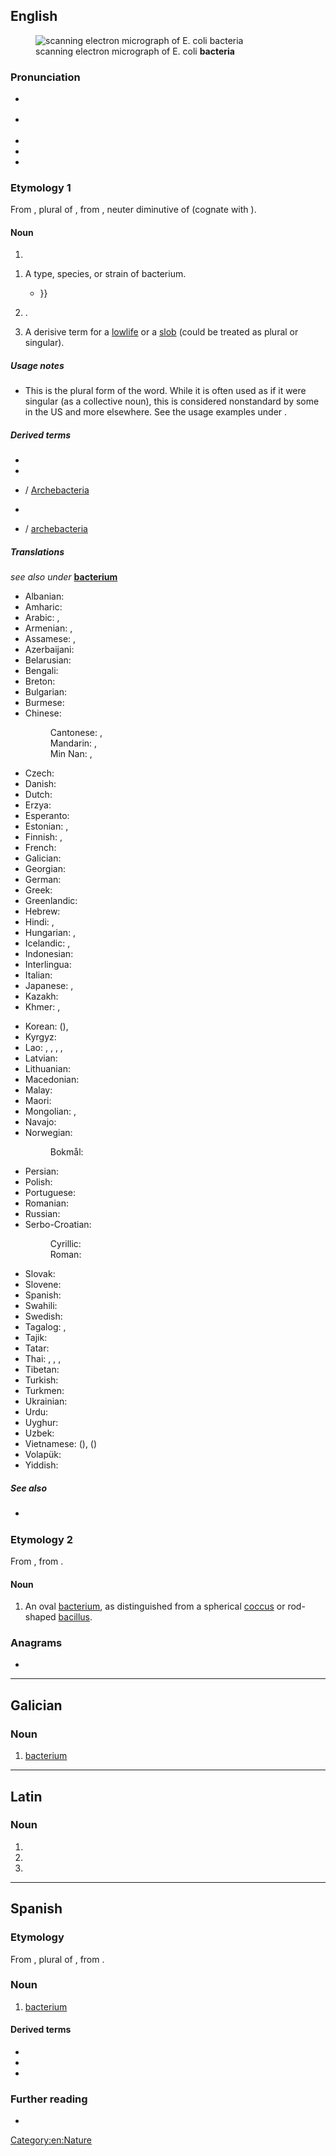 {{also|Bacteria|bactéria|bacterià}}
==English==
[[Image:EscherichiaColi NIAID.jpg|thumb|scanning electron micrograph of E. coli '''bacteria''']]

===Pronunciation===
* {{a|US}} {{IPA|en|/bækˈtɪɹ.i.ə/}}
* {{a|UK}} {{IPA|en|/bækˈtɪəɹ.ɪ.ə/}}
* {{audio|en|en-us-bacteria.ogg|Audio (US)}}
* {{rhymes|en|ɪɹiə}}
* {{rhymes|en|ɪəɹiə}}

===Etymology 1===
From {{etyl|NL.|en}} {{m|la|bacteria|}}, plural of {{m|la|bacterium}}, from {{etyl|grc|en}} {{m|grc|βακτήριον|}}, neuter diminutive of {{m|grc|βακτηρία||rod, stick}} (cognate with {{cog|en|peg}}).

====Noun====
{{head|en|noun form}}

# {{en-irregular plural of|bacterium|ending=a}}

{{en-noun}}

# {{lb|en|US}} A type, species, or strain of bacterium.
#* {{quote-book|en|2002|A.C. Panchdhari|Water Supply and Sanitary Installations|url=http://books.google.com/books?id=3PEDkIS5J_kC|edition=2nd ed.|isbn=8122412254|page=177
|passage=Anaerobic '''bacteria''' function in the absence of oxygen, where as aerobic '''bacteria''' require sunlight and also oxygen. Both these '''bacterias''' are capable of breaking down the organic matter {{...}}}}
# {{lb|en|US|proscribed}} {{alternative form of|en|bacterium}}.
# {{lb|en|pejorative|slang}} A derisive term for a [[lowlife]] or a [[slob]] (could be treated as plural or singular).

=====Usage notes=====
* This is the plural form of the word. While it is often used as if it were singular (as a collective noun), this is considered nonstandard by some in the US and more elsewhere. See the usage examples under {{m|en|bacterium}}.

=====Derived terms=====
* {{l|en|Bacteria}}
* {{l|en|Eubacteria}}
* {{l|en|Archaebacteria}} / [[Archebacteria]]
* {{l|en|eubacteria}}
* {{l|en|archaebacteria}} / [[archebacteria]]

=====Translations=====
<!--is there any point in having translations on this page?-->
''see also under'' '''[[bacterium]]'''
{{trans-top|bacteria}}
* Albanian: {{t+|sq|bakter|m}}
* Amharic: {{t|am|ባክቴሪያ}}
* Arabic: {{t+|ar|بَكْتِيرِيَا|f}}, {{t+|ar|جُرْثُومَة|f}}
* Armenian: {{t+|hy|մանրէ}}, {{t+|hy|բակտերիա}}
* Assamese: {{t|as|বেক্টেৰিয়া}}, {{t|as|জীৱাণু}}
* Azerbaijani: {{t+|az|bakteriya}}
* Belarusian: {{t|be|бактэ́рыя|f}}
* Bengali: {{t|bn|ব্যাক্টেরিয়া}}
* Breton: {{t|br|bakteri}}
* Bulgarian: {{t+|bg|бакте́рия|f}}
* Burmese: {{t+|my|ဗက်တီးရီးယား}}
* Chinese:
*: Cantonese: {{t|yue|細菌|sc=Hani}}, {{t|yue|细菌|tr=sai3 kwan2|sc=Hani}}
*: Mandarin: {{t+|cmn|細菌|sc=Hani}}, {{t+|cmn|细菌|tr=xìjūn|sc=Hani}}
*: Min Nan: {{t+|nan|細菌|sc=Hani}}, {{t|nan|细菌|tr=sè-khún, suè-khún|sc=Hani}}
* Czech: {{t+|cs|bakterie}}
* Danish: {{t+|da|bakterie}}
* Dutch: {{t+|nl|bacteriën}}
* Erzya: {{t|myv|явипанго}}
* Esperanto: {{t|eo|bakterioj}}
* Estonian: {{t+|et|bakter}}, {{t+|et|bakterid|p}}
* Finnish: {{t+|fi|bakteerikanta}} {{qualifier|collective noun}}, {{t|fi|bakteerit}} {{qualifier|plural}}
* French: {{t+|fr|bactéries|f-p}}
* Galician: {{t|gl|bacterias|f-p}}
* Georgian: {{t|ka|ბაქტერია}}
* German: {{t+|de|Bakterien}}
* Greek: {{t+|el|βακτήρια|n-p}}
* Greenlandic: {{t|kl|bakteria}}
* Hebrew: {{t+|he|חַיְדַּק|m|tr=ḥaydáq}}
* Hindi: {{t|hi|बैक्टीरिया|m}}, {{t+|hi|जीवाणु|m}}
* Hungarian: {{t+|hu|baktérium}}, {{t+|hu|baktériumok|p}}
* Icelandic: {{t|is|gerlar|n-p}}, {{t|is|bakteríur|n-p}}
* Indonesian: {{t+|id|bakteri}}
* Interlingua: {{t|ia|bacterios}}
* Italian: {{t+|it|batteri|m-p}}
* Japanese: {{t+|ja|細菌|tr=さいきん, saikin}}, {{t|ja|バクテリア|tr=bakuteria}}
* Kazakh: {{t|kk|бактерия}}
* Khmer: {{t|km|វេត្រាណូ}}, {{t+|km|បាក់តេរី}}
{{trans-mid}}
* Korean: {{t+|ko|세균}} ({{t+|ko|細菌}}), {{t+|ko|박테리아}}
* Kyrgyz: {{t|ky|бактерия}}
* Lao: {{t|lo|ຈຸລິນທີ}}, {{t|lo|ຈຸລິນສີ}}, {{t|lo|ເຊຶ້ອໂຣກ}}, {{t|lo|ຕົວພະຍາດ}}, {{t|lo|ແບກທີເລຍ}}
* Latvian: {{t|lv|baktērija|f}}
* Lithuanian: {{t|lt|bakterija|f}}
* Macedonian: {{t|mk|бактерија|f}}
* Malay: {{t+|ms|bakteria}}
* Maori: {{t|mi|huakita}}
* Mongolian: {{t+|mn|нян}}, {{t+|mn|бактери}}
* Navajo: {{t|nv|chʼosh doo yitʼínii}}
* Norwegian:
*: Bokmål: {{t+|nb|bakterie|m}}
* Persian: {{t+|fa|باکتری|tr=bâkteri}}
* Polish: {{t+|pl|bakterie}}
* Portuguese: {{t|pt|bactérias}}
* Romanian: {{t|ro|bacterii|f-p}}
* Russian: {{t+|ru|бакте́рия|f|tr=baktɛ́rija}}
* Serbo-Croatian:
*: Cyrillic: {{t|sh|бактерија|f}}
*: Roman: {{t+|sh|bakterija|f}}
* Slovak: {{t|sk|baktérie|f-p}}
* Slovene: {{t+|sl|bakterija|f}}
* Spanish: {{t+|es|bacterias}}
* Swahili: {{t|sw|bakteria}}
* Swedish: {{t+|sv|bakterie|alt=bakterier}}
* Tagalog: {{t|tl|ishay}}, {{t|tl|bakterya}}
* Tajik: {{t|tg|бактериа}}
* Tatar: {{t|tt|бактерия}}
* Thai: {{t+|th|แบคทีเรีย}}, {{t+|th|บัคเตรี}}, {{t+|th|บักเตรี}}, {{t+|th|เชื้อ}}
* Tibetan: {{t|bo|ཞི་ཅུན}}
* Turkish: {{t+|tr|bakteri}}
* Turkmen: {{t+|tk|bakteriýa}}
* Ukrainian: {{t+|uk|бакте́рія|f}}
* Urdu: {{t|ur|بیکٹیر|tr=baikṭīr}}
* Uyghur: {{t|ug|باكتېرىيە}}
* Uzbek: {{t+|uz|bakteriya}}
* Vietnamese: {{t+|vi|vi khuẩn}} ({{t|vi|微菌}}), {{t|vi|vi trùng}} ({{t|vi|[[微]][[蟲]]}})
* Volapük: {{t|vo|bakters}}
* Yiddish: {{t|yi|באַקטעריע|f}}
{{trans-bottom}}

=====See also=====
* {{l|en|culture}} {{qualifier|collective noun}}

===Etymology 2===
From {{etyl|NL.|en}} {{m|la|bacteria|}}, from {{etyl|grc|en}} {{m|grc|βακτηρία||rod, stick}}.

====Noun====
{{en-noun|bacteriae}} <!--sic.-->

# {{lb|en|dated|medicine}} An oval [[bacterium]], as distinguished from a spherical [[coccus]] or rod-shaped [[bacillus]].

===Anagrams===
* {{anagrams|en|a=aabceirt|Arabetic|race-bait}}

[[Category:en:Nature]]

----

==Galician==

===Noun===
{{gl-noun|f}}

# [[bacterium]]

----

==Latin==

===Noun===
{{la-noun-form|bactēria}}

# {{inflection of|la|bactērium||nom|p}}
# {{inflection of|la|bactērium||acc|p}}
# {{inflection of|la|bactērium||voc|p}}

----

==Spanish==

===Etymology===
From {{bor|es|NL.|bacteria}}, plural of {{m|la|bactērium}}, from {{der|es|grc|βακτήριον}}.

===Noun===
{{es-noun|f}}

# [[bacterium]]

====Derived terms====
* {{l|es|antibacteria}}
* {{l|es|bacterial}}
* {{l|es|bacteriano}}

===Further reading===
* {{R:DRAE}}